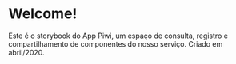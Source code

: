 
<style>
    <div>
        background-color: red;
    </div>
</style>

<Meta title="Intro" />

# Welcome!

Este é o storybook do App Piwi, um espaço de consulta, registro e compartilhamento de componentes do nosso serviço. Criado em abril/2020.




